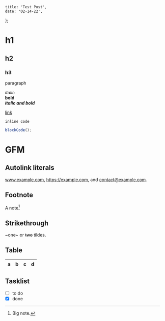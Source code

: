 	title: 'Test Post',
	date: '02-14-22',
};

# h1

## h2

### h3

paragraph

_italic_ \
**bold** \
**_italic and bold_**

[link](https://igalaxy.dev)

`inline code`

```ts
blockCode();
```

# GFM

## Autolink literals

www.example.com, https://example.com, and contact@example.com.

## Footnote

A note[^1]

[^1]: Big note.

## Strikethrough

~one~ or ~~two~~ tildes.

## Table

| a   | b   |   c |  d  |
| --- | :-- | --: | :-: |

## Tasklist

- [ ] to do
- [x] done
